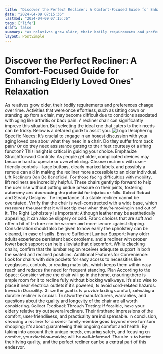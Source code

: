 ```yaml
---
title: "Discover the Perfect Recliner: A Comfort-Focused Guide for Enhancing Elderly Loved Ones' Relaxation"
date: "2024-04-09 07:15:36"
lastmod: "2024-04-09 07:15:36"
tags: ["life"]
draft: false
summary: "As relatives grow older, their bodily requirements and preferences change over time. Activities that were once effortless, such as sitting down or standing up from a chair, may become difficult due to conditions associated with aging like arthritis or back pain. A recliner chair can significantly improve this situation. But selecting the ideal one that caters to their needs can be tricky. Below is a detailed guide to assist you."
layout: PostSimple
---
```

# Discover the Perfect Recliner: A Comfort-Focused Guide for Enhancing Elderly Loved Ones' Relaxation
As relatives grow older, their bodily requirements and preferences change over time. Activities that were once effortless, such as sitting down or standing up from a chair, may become difficult due to conditions associated with aging like arthritis or back pain. A recliner chair can significantly improve this situation. But selecting the ideal one that caters to their needs can be tricky. Below is a detailed guide to assist you.
<img alt="Logo" src="https://cdn.seniorsselection.com/src_image/de775dabc4046d41d93b4e30f302dd25.webp"/>
Deciphering Specific Needs: It’s crucial to engage in an honest discussion with your aging loved one about what they need in a chair. Do they suffer from back pain? Or do they need assistance getting to their feet courtesy of a lifting function? This insight is critical in guiding your choice.
Emphasize Straightforward Controls: As people get older, complicated devices may become hard to operate or overwhelming. Choose recliners with user-friendly controls – large buttons, clearly marked labels, and possibly a remote can aid in making the recliner more accessible to an older individual.
Lift Recliners Can Be Beneficial: For those facing difficulties with mobility, lift recliners are incredibly helpful. These chairs gently tip forward to help the user rise without putting undue pressure on their joints, fostering autonomy and decreasing the potential for injuries or falls.
Select Robust and Steady Designs: The importance of a stable recliner cannot be overstated. Verify that the chair is well-constructed with a wide base, which reassures the user that it will not tip over when they’re moving in and out of it.
The Right Upholstery Is Important: Although leather may be aesthetically appealing, it can also be slippery or cold. Fabric choices that are soft and offer a bit of texture can be warmer and more secure against slipping. Consideration should also be given to how easily the upholstery can be cleaned, in case of spills.
Ensure Sufficient Lumbar Support: Many older adults experience persistent back problems, and a recliner with proper lower back support can help alleviate that discomfort. While checking chairs, confirm that the lumbar region receives adequate support in both the seated and reclined positions.
Additional Features for Convenience: Look for chairs with side pockets for easy access to necessities like eyeglasses, controls, or reading materials, which keeps them within easy reach and reduces the need for frequent standing.
Plan According to the Space: Consider where the chair will go in the home, ensuring there is ample room for it to recline fully without blocking walkways. It’s also wise to place it near electrical outlets if it’s powered, to avoid cord-related hazards.
Invest in Durability: Since the goal is to provide lasting comfort, selecting a durable recliner is crucial. Trustworthy manufacturers, warranties, and questions about the quality and longevity of the chair are all worth considering.
Collect Feedback Through Testing: If feasible, have your elderly relative try out several recliners. Their firsthand impressions of the comfort, user-friendliness, and practicality are indispensable.
In conclusion, choosing a recliner for a senior family member goes beyond mere furniture shopping; it's about guaranteeing their ongoing comfort and health. By taking into account their unique needs, ensuring safety, and focusing on comfort, your decision-making will be well-informed. The aim is to better their living quality, and the perfect recliner can be a central part of this endeavor.
        